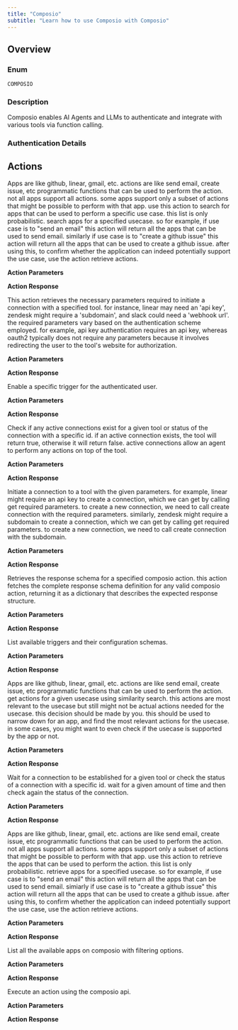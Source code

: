 ```yaml
---
title: "Composio"
subtitle: "Learn how to use Composio with Composio"
---
```



## Overview

### Enum
`COMPOSIO`

### Description
Composio enables AI Agents and LLMs to authenticate and integrate with various tools via function calling.

### Authentication Details

<Accordion title="NO_AUTH">

</Accordion>


## Actions

<AccordionGroup>
<Accordion title="COMPOSIO_ADVANCED_USE_CASE_SEARCH">
Apps are like github, linear, gmail, etc. actions are like send email, create issue, etc programmatic functions that can be used to perform the action. not all apps support all actions. some apps support only a subset of actions that might be possible to perform with that app. use this action to search for apps that can be used to perform a specific use case. this list is only probabilistic. search apps for a specified usecase. so for example, if use case is to "send an email" this action will return all the apps that can be used to send email. similarly if use case is to "create a github issue" this action will return all the apps that can be used to create a github issue. after using this, to confirm whether the application can indeed potentially support the use case, use the action retrieve actions.

**Action Parameters**

<ParamField path="usecase" type="string" required={true}>
</ParamField>

<ParamField path="limit" type="integer" default="3">
</ParamField>

<ParamField path="apps" type="array">
</ParamField>


**Action Response**

<ParamField path="data" type="object">
</ParamField>

<ParamField path="successful" type="boolean">
</ParamField>

<ParamField path="error" type="">
</ParamField>

</Accordion>

<Accordion title="COMPOSIO_GET_REQUIRED_PARAMETERS">
This action retrieves the necessary parameters required to initiate a connection with a specified tool. for instance, linear may need an 'api key', zendesk might require a 'subdomain', and slack could need a 'webhook url'. the required parameters vary based on the authentication scheme employed. for example, api key authentication requires an api key, whereas oauth2 typically does not require any parameters because it involves redirecting the user to the tool's website for authorization.

**Action Parameters**

<ParamField path="tool" type="string" required={true}>
</ParamField>


**Action Response**

<ParamField path="data" type="object">
</ParamField>

<ParamField path="successful" type="boolean">
</ParamField>

<ParamField path="error" type="">
</ParamField>

</Accordion>

<Accordion title="COMPOSIO_ENABLE_TRIGGER">
Enable a specific trigger for the authenticated user.

**Action Parameters**

<ParamField path="app" type="string" required={true}>
</ParamField>

<ParamField path="trigger_name" type="string" required={true}>
</ParamField>

<ParamField path="config_params" type="object">
</ParamField>


**Action Response**

<ParamField path="data" type="object">
</ParamField>

<ParamField path="successful" type="boolean">
</ParamField>

<ParamField path="error" type="">
</ParamField>

</Accordion>

<Accordion title="COMPOSIO_CHECK_ACTIVE_CONNECTION">
Check if any active connections exist for a given tool or status of the connection with a specific id. if an active connection exists, the tool will return true, otherwise it will return false. active connections allow an agent to perform any actions on top of the tool.

**Action Parameters**

<ParamField path="tool" type="string">
</ParamField>

<ParamField path="connection_id" type="string">
</ParamField>


**Action Response**

<ParamField path="data" type="object">
</ParamField>

<ParamField path="successful" type="boolean">
</ParamField>

<ParamField path="error" type="">
</ParamField>

</Accordion>

<Accordion title="COMPOSIO_INITIATE_CONNECTION">
Initiate a connection to a tool with the given parameters. for example, linear might require an api key to create a connection, which we can get by calling get required parameters. to create a new connection, we need to call create connection with the required parameters. similarly, zendesk might require a subdomain to create a connection, which we can get by calling get required parameters. to create a new connection, we need to call create connection with the subdomain.

**Action Parameters**

<ParamField path="tool" type="string" required={true}>
</ParamField>

<ParamField path="parameters" type="object">
</ParamField>


**Action Response**

<ParamField path="data" type="object">
</ParamField>

<ParamField path="successful" type="boolean">
</ParamField>

<ParamField path="error" type="">
</ParamField>

</Accordion>

<Accordion title="COMPOSIO_GET_RESPONSE_SCHEMA">
Retrieves the response schema for a specified composio action. this action fetches the complete response schema definition for any valid composio action, returning it as a dictionary that describes the expected response structure.

**Action Parameters**

<ParamField path="action" type="string" required={true}>
</ParamField>


**Action Response**

<ParamField path="data" type="object">
</ParamField>

<ParamField path="successful" type="boolean">
</ParamField>

<ParamField path="error" type="">
</ParamField>

</Accordion>

<Accordion title="COMPOSIO_LIST_TRIGGERS">
List available triggers and their configuration schemas.

**Action Parameters**

<ParamField path="app_names" type="array">
</ParamField>


**Action Response**

<ParamField path="data" type="object">
</ParamField>

<ParamField path="successful" type="boolean">
</ParamField>

<ParamField path="error" type="">
</ParamField>

</Accordion>

<Accordion title="COMPOSIO_RETRIEVE_ACTIONS">
Apps are like github, linear, gmail, etc. actions are like send email, create issue, etc programmatic functions that can be used to perform the action. get actions for a given usecase using similarity search. this actions are most relevant to the usecase but still might not be actual actions needed for the usecase. this decision should be made by you. this should be used to narrow down for an app, and find the most relevant actions for the usecase. in some cases, you might want to even check if the usecase is supported by the app or not.

**Action Parameters**

<ParamField path="app_name" type="string" required={true}>
</ParamField>

<ParamField path="usecase" type="string" required={true}>
</ParamField>

<ParamField path="limit" type="integer" default="5">
</ParamField>


**Action Response**

<ParamField path="data" type="object">
</ParamField>

<ParamField path="successful" type="boolean">
</ParamField>

<ParamField path="error" type="">
</ParamField>

</Accordion>

<Accordion title="COMPOSIO_WAIT_FOR_CONNECTION">
Wait for a connection to be established for a given tool or check the status of a connection with a specific id. wait for a given amount of time and then check again the status of the connection.

**Action Parameters**

<ParamField path="tool" type="string">
</ParamField>

<ParamField path="connection_id" type="string">
</ParamField>

<ParamField path="timeperiod" type="integer" default="30">
</ParamField>


**Action Response**

<ParamField path="data" type="object">
</ParamField>

<ParamField path="successful" type="boolean">
</ParamField>

<ParamField path="error" type="">
</ParamField>

</Accordion>

<Accordion title="COMPOSIO_RETRIEVE_APPS">
Apps are like github, linear, gmail, etc. actions are like send email, create issue, etc programmatic functions that can be used to perform the action. not all apps support all actions. some apps support only a subset of actions that might be possible to perform with that app. use this action to retrieve the apps that can be used to perform the action. this list is only probabilistic. retrieve apps for a specified usecase. so for example, if use case is to "send an email" this action will return all the apps that can be used to send email. simiarly if use case is to "create a github issue" this action will return all the apps that can be used to create a github issue. after using this, to confirm whether the application can indeed potentially support the use case, use the action retrieve actions.

**Action Parameters**

<ParamField path="usecase" type="string" required={true}>
</ParamField>

<ParamField path="limit" type="integer" default="3">
</ParamField>

<ParamField path="apps" type="array">
</ParamField>


**Action Response**

<ParamField path="data" type="object">
</ParamField>

<ParamField path="successful" type="boolean">
</ParamField>

<ParamField path="error" type="">
</ParamField>

</Accordion>

<Accordion title="COMPOSIO_LIST_APPS">
List all the available apps on composio with filtering options.

**Action Parameters**

<ParamField path="name_filter" type="string">
</ParamField>

<ParamField path="category" type="string">
</ParamField>

<ParamField path="min_actions" type="integer">
</ParamField>

<ParamField path="size" type="integer" default="10">
</ParamField>

<ParamField path="enabled_only" type="boolean">
</ParamField>

<ParamField path="no_auth_only" type="boolean">
</ParamField>


**Action Response**

<ParamField path="data" type="object">
</ParamField>

<ParamField path="successful" type="boolean">
</ParamField>

<ParamField path="error" type="">
</ParamField>

</Accordion>

<Accordion title="COMPOSIO_EXECUTE_ACTION">
Execute an action using the composio api.

**Action Parameters**

<ParamField path="action_name" type="string" required={true}>
</ParamField>

<ParamField path="request" type="" required={true}>
</ParamField>


**Action Response**

<ParamField path="data" type="object">
</ParamField>

<ParamField path="successful" type="boolean">
</ParamField>

<ParamField path="error" type="">
</ParamField>

</Accordion>

</AccordionGroup>
